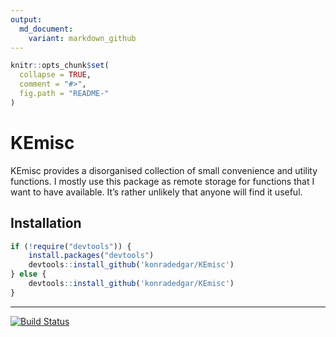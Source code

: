 ```yaml
---
output:
  md_document:
    variant: markdown_github
---
```


<!-- README.md is generated from README.Rmd. Please edit that file -->

```r
knitr::opts_chunk$set(
  collapse = TRUE,
  comment = "#>",
  fig.path = "README-"
)
```

# KEmisc

KEmisc provides a disorganised collection of small convenience and utility functions. I mostly use this package as remote storage for functions that I want to have available. It's rather unlikely that anyone will find it useful.

## Installation

```r
if (!require("devtools")) {
    install.packages("devtools")
    devtools::install_github('konradedgar/KEmisc')
} else {
    devtools::install_github('konradedgar/KEmisc')
}
```

---

[![Build Status](https://travis-ci.org/{konradedgar}/{KEmisc}.png?branch=master)](https://travis-ci.org/{konradedgar}/{KEmisc})
